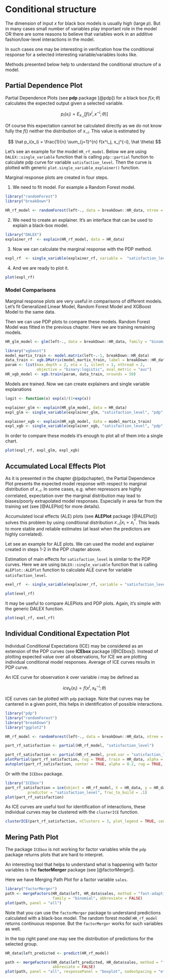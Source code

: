 # Conditional structure

The dimension of input $x$ for black box models is usually high (large $p$). But in many cases small number of variables play important role in the model OR there are some reasons to believe that variables work in an additive fashion/low-level interactions in the model.

In such cases one may be interesting in verification how the conditional response for a selected interesting variable/variables looks like. 

Methods presented below help to understand the conditional structure of a model.

## Partial Dependence Plot {#pdpchapter}

Partial Dependence Plots (see **pdp** package [@pdp]) for a black box $f(x; \theta)$ calculates the expected output given a selected variable.

$$
p_i(x_i) = E_{x_{-i}}[ f(x^i, x^{-i}; \theta) ]
$$

Of course this expectation cannot be calculated directly as we do not know fully the $f()$ neither the distribution of $x_{-i}$. This value is estimated by 

$$
\hat p_i(x_i) = \frac{1}{n} \sum_{j=1}^{n} f(x^i_j, x_j^{-i}, \hat \theta) 
$$


Let's see an example for the model `HR_rf_model`. Below we are using `DALEX::single_variable` function that is calling   `pdp::partial` function to calculate pdp curve for variable `satisfaction_level`. Then the curve is plotted with generic `plot.single_variable_explainer()` function.

Marginal response plots are created in four steps.

1. We need to fit model. For example a Random Forest model.

```r
library("randomForest")
library("breakDown")

HR_rf_model <- randomForest(left~., data = breakDown::HR_data, ntree = 100)
```

2. We need to create an explainer. It's an interface that can be used to explain a black-box model.

```r
library("DALEX")
explainer_rf  <- explain(HR_rf_model, data = HR_data)
```

3. Now we can calculate the marginal response with the PDP method.

```r
expl_rf  <- single_variable(explainer_rf, variable =  "satisfaction_level", type = "pdp")
```

4. And we are ready to plot it.

```r
plot(expl_rf)
```


### Model Comparisons

Marginal response plots are very useful in comparisons of different models. Let's fit Generalized Linear Model, Random Forest Model and XGBoost Model to the same data.

Then we can use PDP plots to compare these models. Random Forest Model was fitted in the previous chapter. Here we are training remaining models.

```r
HR_glm_model <- glm(left~., data = breakDown::HR_data, family = "binomial")

library("xgboost")
model_martix_train <- model.matrix(left~.-1, breakDown::HR_data)
data_train <- xgb.DMatrix(model_martix_train, label = breakDown::HR_data$left)
param <- list(max_depth = 2, eta = 1, silent = 1, nthread = 2,
              objective = "binary:logistic", eval_metric = "auc")
HR_xgb_model <- xgb.train(param, data_train, nrounds = 50)
```

Models are trained. Now we can create explainers and single variable explanations

```r
logit <- function(x) exp(x)/(1+exp(x))

explainer_glm <- explain(HR_glm_model, data = HR_data)
expl_glm <- single_variable(explainer_glm, "satisfaction_level", "pdp", trans=logit)

explainer_xgb <- explain(HR_xgb_model, data = model_martix_train)
expl_xgb <- single_variable(explainer_xgb, "satisfaction_level", "pdp", trans=logit)
```

In order to compare these models it's enough to plot all of them into a single chart.

```r
plot(expl_rf, expl_glm, expl_xgb)
```

## Accumulated Local Effects Plot

As it is presented in the chapter \@(pdpchapter), the Partial Dependence Plot presents the expected model response with respect to marginal distribution of $x_{-i}$. 
In some cases, e.g. when repressors are highly correlated, expectation over the marginal distribution may lead to biases/poorly extrapolated model responses. Especially in area far from the training set (see [@ALEPlot] for more details).

Accumulated local effects (ALE) plots (see **ALEPlot** package [@ALEPlot]) solves this problem by using conditional distribution $x_{-i}|x_i = x_i^*$. This leads to more stable and reliable estimates (at least when the predictors are highly correlated).

Let see an example for ALE plots. We can used the model and explainer created in steps 1-2 in the PDP chapter above.

Estimation of main effects for `satisfaction_level` is similar to the PDP curves. Here we are using `DALEX::single_variable` function that is calling   `ALEPlot::ALEPlot` function to calculate ALE curve for variable `satisfaction_level`. 

```r
exel_rf  <- single_variable(explainer_rf, variable = "satisfaction_level", type = "ale")

plot(exel_rf)
```

It may be useful to compare ALEPlots and PDP plots.
Again, it's simple with the generic DALEX function.

```r
plot(expl_rf, exel_rf)
```

## Individual Conditional Expectation Plot

Individual Conditional Expectations (ICE) may be considered as an extension of the PDP curves (see **ICEbox** package [@ICEbox]).
Instead of plotting expected value over all observations, for ICE we are plotting individual conditional model responses. Average of ICE curves results in PDP curve.

An ICE curve for observation $k$ over variable $i$ may be defined as

$$
ice_k(x_i) = f(x^i, x_k^{-i}; \theta) 
$$

ICE curves can be plotted with `pdp` package. Note that curves may be cantered in a given point, this helps in identification of possible interactions.

```r
library("pdp")
library("randomForest")
library("breakDown")
library("ggplot2")

HR_rf_model <- randomForest(left~., data = breakDown::HR_data, ntree = 100)

part_rf_satisfaction <- partial(HR_rf_model, "satisfaction_level")

part_rf_satisfaction <- partial(HR_rf_model, pred.var = "satisfaction_level", ice = TRUE)
plotPartial(part_rf_satisfaction, rug = TRUE, train = HR_data, alpha = 0.2)
autoplot(part_rf_satisfaction, center = TRUE, alpha = 0.2, rug = TRUE, train = HR_data)
```

Or with the `ICEbox` package.

```r
library("ICEbox")
part_rf_satisfaction = ice(object = HR_rf_model, X = HR_data, y = HR_data$satisfaction_level, 
          predictor = "satisfaction_level", frac_to_build = .1)
plot(part_rf_satisfaction)
```

As ICE curves are useful tool for identification of interactions, these individual curves may be clustered with the `clusterICE` function.

```r
clusterICE(part_rf_satisfaction, nClusters = 3, plot_legend = TRUE, center = TRUE)
```



## Mering Path Plot

The package `ICEbox` is not working for factor variables while the `pdp` package returns plots that are hard to interpret.

An interesting tool that helps to understand what is happening with factor variables is the **factorMerger** package (see [@factorMerger]).

Here we have Merging Path Plot for a factor variable `sales`.

```r
library("factorMerger")
path <- mergeFactors(HR_data$left, HR_data$sales, method = "fast-adaptive", 
                     family = "binomial", abbreviate = FALSE)
plot(path, panel = "all")
```

Note that you can use the `factorMerger` package to understand predictions calculated with a black-box model. The random forest model `HR_rf_model` returns continuous response. But the `factorMerger` works for such variables as well.

In the top right panel one may see the distribution of predictions for the selected group.

```r

HR_data$left_predicted <- predict(HR_rf_model)

path <- mergeFactors(HR_data$left_predicted, HR_data$sales, method = "fast-adaptive", 
                     abbreviate = FALSE)
plot(path, panel = "all", responsePanel = "boxplot", nodesSpacing = "effects")
```


